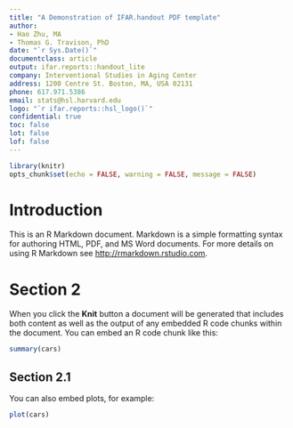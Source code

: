 ```yaml
---
title: "A Demonstration of IFAR.handout PDF template"
author: 
- Hao Zhu, MA 
- Thomas G. Travison, PhD
date: "`r Sys.Date()`"
documentclass: article
output: ifar.reports::handout_lite
company: Interventional Studies in Aging Center
address: 1200 Centre St. Boston, MA, USA 02131
phone: 617.971.5386
email: stats@hsl.harvard.edu
logo: "`r ifar.reports::hsl_logo()`"
confidential: true
toc: false
lot: false
lof: false
---
```


```r
library(knitr)
opts_chunk$set(echo = FALSE, warning = FALSE, message = FALSE)
```


# Introduction
This is an R Markdown document. Markdown is a simple formatting syntax for authoring HTML, PDF, and MS Word documents. For more details on using R Markdown see <http://rmarkdown.rstudio.com>.

# Section 2
When you click the **Knit** button a document will be generated that includes both content as well as the output of any embedded R code chunks within the document. You can embed an R code chunk like this:

```r
summary(cars)
```

## Section 2.1
You can also embed plots, for example:

```r
plot(cars)
```

